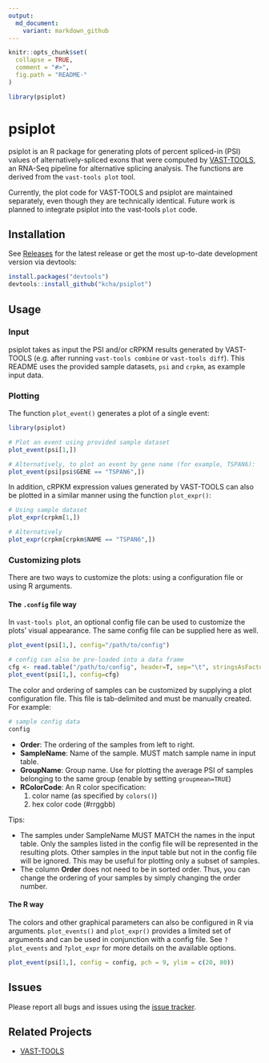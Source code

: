 ```yaml
---
output:
  md_document:
    variant: markdown_github
---
```


<!-- README.md is generated from README.Rmd. Please edit that file -->

```r
knitr::opts_chunk$set(
  collapse = TRUE,
  comment = "#>",
  fig.path = "README-"
)

library(psiplot)
```

# psiplot

psiplot is an R package for generating plots of percent spliced-in (PSI) values of 
alternatively-spliced exons that were computed by 
[VAST-TOOLS](https://github.com/vastgroup/vast-tools), an RNA-Seq pipeline for 
alternative splicing analysis. The functions are derived from the `vast-tools plot` tool. 

Currently, the plot code for VAST-TOOLS and psiplot are maintained separately, even though they are technically identical. Future work is planned to integrate psiplot into the vast-tools `plot` code.

## Installation

See [Releases](https://github.com/kcha/psiplot/releases) for the latest release
or get the most up-to-date development version via devtools:
```r
install.packages("devtools")
devtools::install_github("kcha/psiplot")
```

## Usage

### Input
psiplot takes as input the PSI and/or cRPKM results generated by VAST-TOOLS 
(e.g. after running `vast-tools combine` or `vast-tools diff`). This README
uses the provided sample datasets, `psi` and `crpkm`, as example input data.

### Plotting 
The function `plot_event()` generates a plot of a single event:

```r
library(psiplot)

# Plot an event using provided sample dataset
plot_event(psi[1,])

# Alternatively, to plot an event by gene name (for example, TSPAN6):
plot_event(psi[psi$GENE == "TSPAN6",])
```

In addition, cRPKM expression values generated by VAST-TOOLS can also be plotted
in a similar manner using the function `plot_expr()`:
```r
# Using sample dataset
plot_expr(crpkm[1,])

# Alternatively
plot_expr(crpkm[crpkm$NAME == "TSPAN6",])
```

### Customizing plots

There are two ways to customize the plots: using a configuration file or using R
arguments.

#### The `.config` file way
In `vast-tools plot`, an optional config file can be used to customize the
plots' visual appearance. The same config file can be supplied here as well.

```r
plot_event(psi[1,], config="/path/to/config")

# config can also be pre-loaded into a data frame
cfg <- read.table("/path/to/config", header=T, sep="\t", stringsAsFactor=FALSE)
plot_event(psi[1,], config=cfg)
```

The color and ordering of samples can be customized by supplying a plot
configuration file. This file is tab-delimited and must be
manually created. For example:

```r
# sample config data
config
```

- **Order**: The ordering of the samples from left to right.
- **SampleName**: Name of the sample. MUST match sample name in input table.
- **GroupName**: Group name. Use for plotting the average PSI of samples belonging
to the same group (enable by setting `groupmean=TRUE`)
- **RColorCode**: An R color specification:
    1. color name (as specified by `colors()`)
    2. hex color code (#rrggbb)

Tips:

- The samples under SampleName MUST MATCH the names in the input table.
Only the samples listed in the config file will be represented in the
resulting plots. Other samples in the input table but not in the config
file will be ignored. This may be useful for plotting only a subset of samples.
- The column **Order** does not need to be in sorted order. Thus, you can change
the ordering of your samples by simply changing the order number.

#### The R way

The colors and other graphical parameters can also be configured in R via arguments.
`plot_events()` and `plot_expr()` provides a limited set of arguments and can be 
used in conjunction with a config file. See `?plot_events` and `?plot_expr` for 
more details on the available options. 

```r
plot_event(psi[1,], config = config, pch = 9, ylim = c(20, 80))
```

## Issues
Please report all bugs and issues using the [issue
tracker](https://github.com/kcha/psiplot/issues).

## Related Projects
- [VAST-TOOLS](https://github.com/vastgroup/vast-tools)
